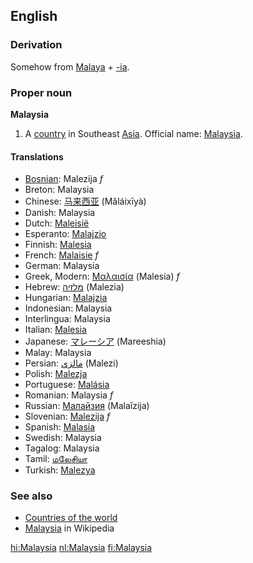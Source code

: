 ==English==
===Derivation===
Somehow from [[Malaya]] + [[-ia]].

===Proper noun===
{{wikipedia}}
'''Malaysia'''
#A [[country]] in Southeast [[Asia]]. Official name: [[w:Malaysia|Malaysia]].

====Translations====
*[[Bosnian]]: Malezija ''f''
*Breton: Malaysia
*Chinese: [[马来西亚]] (Mǎláixīyà)
*Danish: Malaysia
*Dutch: [[Maleisië]]
*Esperanto: [[Malajzio]]
*Finnish: [[Malesia]]
*French: [[Malaisie]] ''f''
*German: Malaysia
*Greek, Modern: [[Μαλαισία]] (Malesia) ''f''
*Hebrew: [[מלזיה]] (Malezia)
*Hungarian: [[Malajzia]]
*Indonesian: Malaysia
*Interlingua: Malaysia
*Italian: [[Malesia]]
*Japanese: [[マレーシア]] (Mareeshia)
*Malay: Malaysia
*Persian: [[مالزي]] (Malezi)
*Polish: [[Malezja]]
*Portuguese: [[Malásia]]
*Romanian: Malaysia ''f''
*Russian: [[Малайзия]] (Malaĭzija)
*Slovenian: [[Malezija]] ''f''
*Spanish: [[Malasia]]
*Swedish: Malaysia
*Tagalog: Malaysia
*Tamil: [[மலேசியா]]
*Turkish: [[Malezya]]

===See also===
* [[Countries of the world]]
* [[w:Malaysia|Malaysia]] in Wikipedia

[[hi:Malaysia]]
[[nl:Malaysia]]
[[fi:Malaysia]]